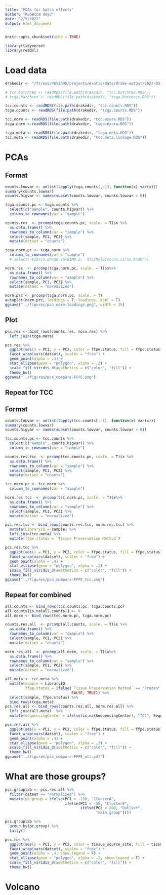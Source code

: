 ```yaml
---
title: "PCAs for batch effects"
author: "Rebecca Hoyd"
date: "2/9/2022"
output: html_document
---
```


```r
knitr::opts_chunk$set(echo = TRUE)

library(tidyverse)
library(readxl)
```

# Load data

```r
drakedir <- "/fs/ess/PAS1695/projects/exotic/data/drake-output/2022-03-08/"

# tcc.batchres <- readRDS(file.path(drakedir, "tcc.batchres.RDS"))
# tcga.batchres <- readRDS(file.path(drakedir, "tcga.batchres.RDS"))

tcc.counts <- readRDS(file.path(drakedir, "tcc.counts.RDS"))
tcga.counts <- readRDS(file.path(drakedir, "tcga.counts.RDS"))

tcc.norm <- readRDS(file.path(drakedir, "tcc.exora.RDS"))
tcga.norm <-readRDS(file.path(drakedir, "tcga.exora.RDS"))

tcga.meta <- readRDS(file.path(drakedir, "tcga.meta.RDS"))
tcc.meta <- readRDS(file.path(drakedir, "tcc.meta.linkage.RDS"))
```

# PCAs

## Format

```r
counts.lowvar <- unlist(lapply(tcga.counts[,-1], function(x) var(x)))
summary(counts.lowvar)
counts.higvar <- names(subset(counts.lowvar, counts.lowvar > 0))


```

```r
tcga.counts.pc <- tcga.counts %>%
  select(c("sample", counts.higvar)) %>%
  column_to_rownames(var = "sample") 

counts.res  <- prcomp(tcga.counts.pc, scale. = T)$x %>%
  as.data.frame() %>%
  rownames_to_column(var = "sample") %>%
  select(sample, PC1, PC2) %>%
  mutate(datset = "counts")

tcga.norm.pc <- tcga.norm %>%
  column_to_rownames(var = "sample") 
  # select(-Vibrio.phage.ValB1MD.2, -Staphylococcus.virus.Andhra)

norm.res  <- prcomp(tcga.norm.pc, scale. = T)$x%>%
  as.data.frame() %>%
  rownames_to_column(var = "sample") %>%
  select(sample, PC1, PC2) %>%
  mutate(datset = "normalized")
```

```r
norm.prc <- prcomp(tcga.norm.pc, scale. = T)
autoplot(norm.prc, loadings = T, loadings.label = T)
ggsave("../figures/pca_norm-loadings.png", width = 15)
```

## Plot

```r
pcs.res <- bind_rows(counts.res, norm.res) %>%
  left_join(tcga.meta)

pcs.res %>%
  ggplot(aes(x = PC1, y = PC2, color = ffpe.status, fill = ffpe.status)) +
  facet_wrap(vars(datset), scales = "free") +
  geom_point(alpha = .4) +
  stat_ellipse(geom = "polygon", alpha = .2) +
  scale_fill_viridis_d(aesthetics = c("color", "fill")) +
  theme_bw()
ggsave("../figures/pca_compare-FFPE.png")
```

## Repeat for TCC

## Format

```r
counts.lowvar <- unlist(lapply(tcc.counts[,-1], function(x) var(x)))
summary(counts.lowvar)
counts.higvar <- names(subset(counts.lowvar, counts.lowvar > 0))


```

```r
tcc.counts.pc <- tcc.counts %>%
  select(c("sample", counts.higvar)) %>%
  column_to_rownames(var = "sample") 

counts.res.tcc  <- prcomp(tcc.counts.pc, scale. = T)$x %>%
  as.data.frame() %>%
  rownames_to_column(var = "sample") %>%
  select(sample, PC1, PC2) %>%
  mutate(datset = "counts")

tcc.norm.pc <- tcc.norm %>%
  column_to_rownames(var = "sample")

norm.res.tcc  <- prcomp(tcc.norm.pc, scale. = T)$x%>%
  as.data.frame() %>%
  rownames_to_column(var = "sample") %>%
  select(sample, PC1, PC2) %>%
  mutate(datset = "normalized")
```

```r
pcs.res.tcc <- bind_rows(counts.res.tcc, norm.res.tcc) %>%
  mutate(LibraryID = sample) %>%
  left_join(tcc.meta) %>%
  mutate(ffpe.status = `Tissue Preservation Method`)

pcs.res.tcc %>%
  ggplot(aes(x = PC1, y = PC2, color = ffpe.status, fill = ffpe.status)) +
  facet_wrap(vars(datset), scales = "free") +
  geom_point(alpha = .4) +
  stat_ellipse(geom = "polygon", alpha = .2) +
  scale_fill_viridis_d(aesthetics = c("color", "fill")) +
  theme_bw()
ggsave("../figures/pca_compare-FFPE_tcc.png")
```

## Repeat for combined

```r
all.counts <- bind_rows(tcc.counts.pc, tcga.counts.pc)
all.counts[is.na(all.counts)] <- 0
all.norm <- bind_rows(tcc.norm.pc, tcga.norm.pc)

counts.res.all  <- prcomp(all.counts, scale. = T)$x %>%
  as.data.frame() %>%
  rownames_to_column(var = "sample") %>%
  select(sample, PC1, PC2) %>%
  mutate(datset = "counts")

norm.res.all  <- prcomp(all.norm, scale. = T)$x%>%
  as.data.frame() %>%
  rownames_to_column(var = "sample") %>%
  select(sample, PC1, PC2) %>%
  mutate(datset = "normalized")
```

```r
all.meta <- tcc.meta %>%
  mutate(sample = LibraryID,
         ffpe.status = ifelse(`Tissue Preservation Method` == "Frozen",
                              FALSE, TRUE)) %>%
  select(sample, ffpe.status) %>%
  bind_rows(tcga.meta)
pcs.res.all <- bind_rows(counts.res.all, norm.res.all) %>%
  left_join(all.meta)  %>%
  mutate(SequencingCenter = ifelse(is.na(SequencingCenter), "TCC", SequencingCenter))

pcs.res.all %>%
  ggplot(aes(x = PC1, y = PC2, color = ffpe.status, fill = ffpe.status)) +
  facet_wrap(vars(datset), scales = "free") +
  geom_point(alpha = .4) +
  stat_ellipse(geom = "polygon", alpha = .2) +
  scale_fill_viridis_d(aesthetics = c("color", "fill")) +
  theme_bw()
ggsave("../figures/pca_compare-FFPE_all.pdf")
```

# What are those groups?

```r
pcs.grouplab <- pcs.res.all %>%
  filter(datset == "normalized") %>%
  mutate(pc.group = ifelse(PC1 < -150, "ClusterA",
                           ifelse(PC1 < -50, "ClusterB",
                                  ifelse(PC2 > 200, "Outlier",
                                         "main.group"))))

pcs.grouplab %>% 
  group_by(pc.group) %>%
  tally()
```

```r
pcs.res %>%
  ggplot(aes(x = PC1, y = PC2, color = tissue_source_site, fill = tissue_source_site)) +
  facet_wrap(vars(datset), scales = "free") +
  geom_point(alpha = .4, show.legend = F) +
  stat_ellipse(geom = "polygon", alpha = .2, show.legend = F) +
  scale_fill_viridis_d(aesthetics = c("color", "fill")) +
  theme_bw()
```

# Volcano

```r

```


